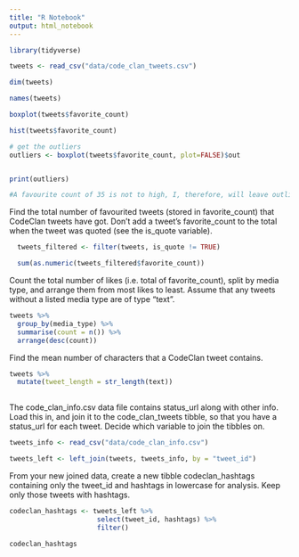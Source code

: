 ```yaml
---
title: "R Notebook"
output: html_notebook
---
```


```r
library(tidyverse)

tweets <- read_csv("data/code_clan_tweets.csv")

dim(tweets)

names(tweets)
```

```r
boxplot(tweets$favorite_count)

hist(tweets$favorite_count)

# get the outliers 
outliers <- boxplot(tweets$favorite_count, plot=FALSE)$out


print(outliers)

#A favourite count of 35 is not to high, I, therefore, will leave outliers inside the sample
```
Find the total number of favourited tweets (stored in favorite_count) that CodeClan tweets have got. Don’t add a tweet’s favorite_count to the total when the tweet was quoted (see the is_quote variable).
```r

  tweets_filtered <- filter(tweets, is_quote != TRUE) 

  sum(as.numeric(tweets_filtered$favorite_count))

```

Count the total number of likes (i.e. total of favorite_count), split by media type, and arrange them from most likes to least. Assume that any tweets without a listed media type are of type “text”.

```r

tweets %>% 
  group_by(media_type) %>% 
  summarise(count = n()) %>% 
  arrange(desc(count))

```

Find the mean number of characters that a CodeClan tweet contains.

```r
tweets %>% 
  mutate(tweet_length = str_length(text)) 
  

```


The code_clan_info.csv data file contains status_url along with other info. Load this in, and join it to the code_clan_tweets tibble, so that you have a status_url for each tweet. Decide which variable to join the tibbles on.

```r
tweets_info <- read_csv("data/code_clan_info.csv")

tweets_left <- left_join(tweets, tweets_info, by = "tweet_id")
```


From your new joined data, create a new tibble codeclan_hashtags containing only the tweet_id and hashtags in lowercase for analysis. Keep only those tweets with hashtags.
```r
codeclan_hashtags <- tweets_left %>% 
                      select(tweet_id, hashtags) %>% 
                      filter()
                        
codeclan_hashtags                  
```

